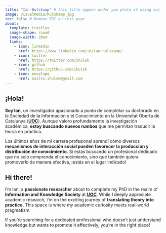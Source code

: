 ```yaml
---
title: "Ian Hulskamp" # this title appear under you photo if using built-in template
image: visualMedia/hulskamp.jpg 
toc: false # Remove TOC on this page
about: 
  template: trestles
  image-shape: round
  image-width: 20em 
  links: 
    - icon: linkedin
      href: https://www.linkedin.com/in/ian-hulskamp/
    - icon: twitter
      href: https://twitter.com/ihulsk
    - icon: github
      href: https://github.com/ihulsk
    - icon: envelope
      href: mailto:ihulsk@gmail.com
---
```


::: {.content-visible .justified when-profile="es"}
# ¡Hola!
::: justified


**Soy Ian**, un investigador apasionado a punto de completar su doctorado en la Sociedad de la Información y el Conocimiento en la Universitat Oberta de Catalunya ([**UOC**](https://www.uoc.edu/portal/es/index.html)). Aunque valoro profundamente la investigación académica, **estoy buscando nuevos rumbos** que me permitan traducir la teoría en práctica. 

Los últimos años de mi carrera profesional aprendí cómo diversos **mecanismos de interacción social pueden favorecer la producción y distribución de conocimiento**. Si estás buscando un profesional dedicado que no solo comprenda el conocimiento, sino que también quiera promoverlo de manera efectiva, ¡estás en el lugar indicado!

:::
:::

::: {.content-visible .justified when-profile="en"}
# Hi there!
::: justified
I'm Ian, a **passionate researcher** about to complete my PhD in the realm of **Information and Knowledge Society** at [**UOC**](https://www.uoc.edu/portal/es/index.html). While I deeply appreciate academic research, I'm on the exciting journey of **translating theory into practice**. This space is where my academic curiosity meets real-world pragmatism.

If you're searching for a dedicated professional who doesn't just understand knowledge but wants to promote it effectively, you're in the right place!

<!-- The purpose of this website is to build bridges towards more concrete environments, connected to the territory. In this space, I not only [**introduce myself**](about.qmd) but also share insights about [**my skills**](skills.qmd), [**my interests**](interests.qmd), and [**my way of thinking**](blog.qmd). -->

<!-- In the recent years of my professional journey, my focus has revolved around collaborations between academic and business organizations. I have learned how various **modes of interactions between them can promote the production and dissemination of knowledge**. It's fascinating that these modes can be identified, combined, and adjusted to enhance knowledge production. -->

<!-- This means, for me, that managining social informational flows in certain ways can foster learning, and innovation within all types of social organizations. And this is why, I want to orientate my professional carreer towards helping any kind of organization to produce better knowledge and more efficiently.  -->
:::
:::
